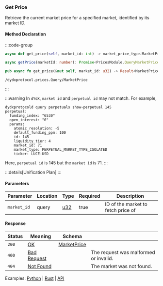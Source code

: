 ### Get Price

Retrieve the current market price for a specified market, identified by its market ID.

#### Method Declaration

:::code-group

```python [Python]
async def get_price(self, market_id: int) -> market_price_type.MarketPrice
```

```typescript [TypeScript]
async getPrice(marketId: number): Promise<PricesModule.QueryMarketPriceResponse>
```

```rust [Rust]
pub async fn get_price(&mut self, market_id: u32) -> Result<MarketPrice, Error>
```

```url [API]
/dydxprotocol.prices.Query/MarketPrice
```
:::

:::warning
In `dYdX`, `market id` and `perpetual id` may not match. For example,

```text
dydxprotocold query perpetuals show-perpetual 145
perpetual:
  funding_index: "6530"
  open_interest: "0"
  params:
    atomic_resolution: -5
    default_funding_ppm: 100
    id: 145
    liquidity_tier: 4
    market_id: 71
    market_type: PERPETUAL_MARKET_TYPE_ISOLATED
    ticker: LUCE-USD
```

Here, `perpetual id` is 145 but the `market id` is 71.
:::

:::details[Unification Plan]
:::

#### Parameters

| Parameter   | Location | Type  | Required | Description                        |
| ----------- | -------- | ----- | -------- | ---------------------------------- |
| `market_id` | query    | [u32] | true     | ID of the market to fetch price of |

#### Response

| Status | Meaning       | Schema        |                                       |
| ------ | ------------- | ------------- | ------------------------------------- |
| `200`  | [OK]          | [MarketPrice] |                                       |
| `400`  | [Bad Request] |               | The request was malformed or invalid. |
| `404`  | [Not Found]   |               | The market was not found.             |

Examples: [Python] | [Rust] | [API]

[Python]: https://github.com/dydxprotocol/v4-clients/blob/3e8c7e1b960291b7ef273962d374d9934a5c4d33/v4-client-py-v2/examples/validator_get_example.py#L102
[Rust]: https://github.com/dydxprotocol/v4-clients/blob/3e8c7e1b960291b7ef273962d374d9934a5c4d33/v4-client-py-v2/examples/validator_get_example.py#L102
[API]: https://test-dydx-rest.kingnodes.com/dydxprotocol/prices/market/1
[u32]: /types/u32
[OK]: /types/ok
[MarketPrice]: /types/market_price
[Bad Request]: /types/bad-request
[Not Found]: /types/not-found
